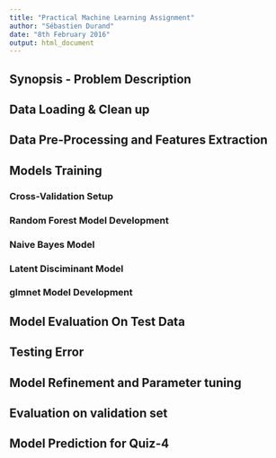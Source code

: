 ```yaml
---
title: "Practical Machine Learning Assignment"
author: "Sébastien Durand"
date: "8th February 2016"
output: html_document
---
```


## Synopsis - Problem Description

## Data Loading & Clean up 

## Data Pre-Processing and Features Extraction

## Models Training
### Cross-Validation Setup

### Random Forest Model Development

### Naive Bayes Model

### Latent Disciminant Model

### glmnet Model Development

## Model Evaluation On Test Data

## Testing Error 

## Model Refinement and Parameter tuning

## Evaluation on validation set

## Model Prediction for Quiz-4

